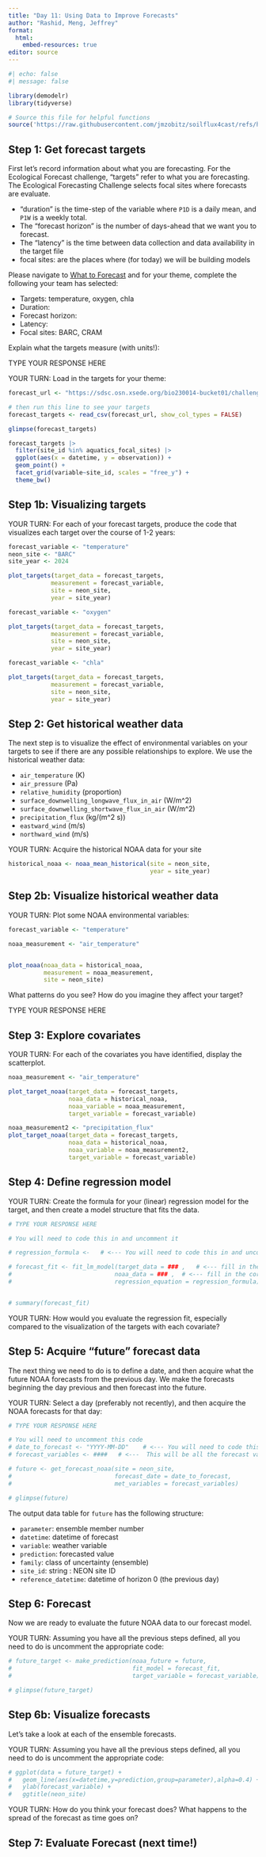 ```yaml
---
title: "Day 11: Using Data to Improve Forecasts"
author: "Rashid, Meng, Jeffrey"
format:
  html:
    embed-resources: true
editor: source
---
```


```r
#| echo: false
#| message: false

library(demodelr)
library(tidyverse)

# Source this file for helpful functions
source('https://raw.githubusercontent.com/jmzobitz/soilflux4cast/refs/heads/main/scripts/forecast_helper_functions.R')

```

## Step 1: Get forecast targets

First let's record information about what you are forecasting. For the Ecological Forecast challenge, "targets" refer to what you are forecasting. The Ecological Forecasting Challenge selects focal sites where forecasts are evaluate. 

- "duration" is the time-step of the variable where `P1D` is a daily mean, and `P1W` is a weekly total.
- The "forecast horizon" is the number of days-ahead that we want you to forecast.
- The "latency" is the time between data collection and data availability in the target file
- focal sites: are the places where (for today) we will be building models

Please navigate to [What to Forecast](https://projects.ecoforecast.org/neon4cast-ci/targets.html) and for your theme, complete the following your team has selected:

- Targets: temperature, oxygen, chla
- Duration:
- Forecast horizon:
- Latency: 
- Focal sites: BARC, CRAM


Explain what the targets measure (with units!):

TYPE YOUR RESPONSE HERE

YOUR TURN: Load in the targets for your theme:

```r
forecast_url <- "https://sdsc.osn.xsede.org/bio230014-bucket01/challenges/targets/project_id=neon4cast/duration=P1D/aquatics-targets.csv.gz"

# then run this line to see your targets
forecast_targets <- read_csv(forecast_url, show_col_types = FALSE)

glimpse(forecast_targets)

forecast_targets |> 
  filter(site_id %in% aquatics_focal_sites) |> 
  ggplot(aes(x = datetime, y = observation)) +
  geom_point() +
  facet_grid(variable~site_id, scales = "free_y") +
  theme_bw()


```

## Step 1b: Visualizing targets

YOUR TURN: For each of your forecast targets, produce the code that visualizes each target over the course of 1-2 years:

```r
forecast_variable <- "temperature"
neon_site <- "BARC"
site_year <- 2024

plot_targets(target_data = forecast_targets,
            measurement = forecast_variable,
            site = neon_site,
            year = site_year)

forecast_variable <- "oxygen"

plot_targets(target_data = forecast_targets,
            measurement = forecast_variable,
            site = neon_site,
            year = site_year)

forecast_variable <- "chla"

plot_targets(target_data = forecast_targets,
            measurement = forecast_variable,
            site = neon_site,
            year = site_year)

```

## Step 2: Get historical weather data

The next step is to visualize the effect of environmental variables on your targets to see if there are any possible relationships to explore.  We use the historical weather data:

- `air_temperature` (K)
- `air_pressure` (Pa)
- `relative_humidity` (proportion)
- `surface_downwelling_longwave_flux_in_air` (W/m^2)
- `surface_downwelling_shortwave_flux_in_air` (W/m^2) 
- `precipitation_flux` (kg/(m^2 s))
- `eastward_wind` (m/s)
- `northward_wind` (m/s)

YOUR TURN: Acquire the historical NOAA data for your site

```r

historical_noaa <- noaa_mean_historical(site = neon_site,
                                        year = site_year)

```

## Step 2b: Visualize historical weather data

YOUR TURN: Plot some NOAA environmental variables:
```r
forecast_variable <- "temperature"

noaa_measurement <- "air_temperature"


plot_noaa(noaa_data = historical_noaa,
          measurement = noaa_measurement,
          site = neon_site)


```

What patterns do you see? How do you imagine they affect your target?

TYPE YOUR RESPONSE HERE

## Step 3: Explore covariates

YOUR TURN: For each of the covariates you have identified, display the scatterplot.

```r
noaa_measurement <- "air_temperature"

plot_target_noaa(target_data = forecast_targets,
                 noaa_data = historical_noaa,
                 noaa_variable = noaa_measurement,
                 target_variable = forecast_variable)

noaa_measurement2 <- "precipitation_flux"
plot_target_noaa(target_data = forecast_targets,
                 noaa_data = historical_noaa,
                 noaa_variable = noaa_measurement2,
                 target_variable = forecast_variable)

```

## Step 4: Define regression model

YOUR TURN: Create the formula for your (linear) regression model for the target, and then create a model structure that fits the data.

```r
# TYPE YOUR RESPONSE HERE

# You will need to code this in and uncomment it

# regression_formula <-   # <--- You will need to code this in and uncomment it

# forecast_fit <- fit_lm_model(target_data = ### ,   # <--- fill in the correct data table
#                             noaa_data = ### ,  # <--- fill in the correct data table
#                             regression_equation = regression_formula)


# summary(forecast_fit)


```

YOUR TURN: How would you evaluate the regression fit, especially compared to the visualization of the targets with each covariate?

## Step 5: Acquire "future" forecast data
The next thing we need to do is to define a date, and then acquire what the future NOAA forecasts from the previous day.  We make the forecasts beginning the day previous and then forecast into the future. 

YOUR TURN: Select a day (preferably not recently), and then acquire the NOAA forecasts for that day:

```r
# TYPE YOUR RESPONSE HERE

# You will need to uncomment this code
# date_to_forecast <- "YYYY-MM-DD"    # <--- You will need to code this in and uncomment it
# forecast_variables <- ####   # <---  This will be all the forecast variables from your regression equation. You will need to code this in and uncomment it.

# future <- get_forecast_noaa(site = neon_site,
#                             forecast_date = date_to_forecast,
#                             met_variables = forecast_variables)

# glimpse(future)
```

The output data table for `future` has the following structure:

- `parameter`: ensemble member number
- `datetime`: datetime of forecast
- `variable`:  weather variable
- `prediction`: forecasted value
- `family`: class of uncertainty (ensemble)
- `site_id`: string : NEON site ID
- `reference_datetime`: datetime of horizon 0 (the previous day)


## Step 6: Forecast
Now we are ready to evaluate the future NOAA data to our forecast model.  

YOUR TURN: Assuming you have all the previous steps defined, all you need to do is uncomment the appropriate code:

```r
# future_target <- make_prediction(noaa_future = future,
#                                  fit_model = forecast_fit,
#                                  target_variable = forecast_variable)

# glimpse(future_target)
```


## Step 6b: Visualize forecasts
Let's take a look at each of the ensemble forecasts. 

YOUR TURN: Assuming you have all the previous steps defined, all you need to do is uncomment the appropriate code:

```r

# ggplot(data = future_target) +
#   geom_line(aes(x=datetime,y=prediction,group=parameter),alpha=0.4) +
#   ylab(forecast_variable) +
#   ggtitle(neon_site)

```

YOUR TURN: How do you think your forecast does?  What happens to the spread of the forecast as time goes on?

## Step 7: Evaluate Forecast (next time!)
